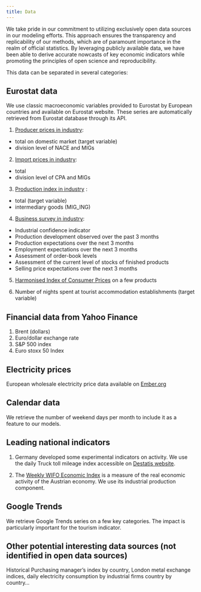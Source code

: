 ```yaml
---
title: Data
---
```


We take pride in our commitment to utilizing exclusively open data sources in our modeling efforts.
This approach ensures the transparency and replicability of our methods, which are of paramount importance in the realm of official statistics.
By leveraging publicly available data, we have been able to derive accurate nowcasts of key economic indicators while promoting the principles of open science and reproducibility.

\br

This data can be separated in several categories:

## Eurostat data

We use classic macroeconomic variables provided to Eurostat by European countries and available on Eurostat website.
These series are automatically retrieved from Eurostat database through its API.

1.  [Producer prices in industry](https://ec.europa.eu/eurostat/databrowser/view/sts_inppd_m/default/table?lang=en):

-   total on domestic market (target variable)
-   division level of NACE and MIGs

2.  [Import prices in industry]():

-   total
-   division level of CPA and MIGs

3.  [Production index in industry](https://ec.europa.eu/eurostat/databrowser/view/sts_inpr_m/default/table?lang=en) :

-   total (target variable)
-   intermediary goods (MIG_ING)

4.  [Business survey in industry](https://ec.europa.eu/eurostat/databrowser/view/ei_bsin_m_r2/default/table?lang=en):

-   Industrial confidence indicator
-   Production development observed over the past 3 months
-   Production expectations over the next 3 months
-   Employment expectations over the next 3 months
-   Assessment of order-book levels
-   Assessment of the current level of stocks of finished products
-   Selling price expectations over the next 3 months

5.  [Harmonised Index of Consumer Prices](https://ec.europa.eu/eurostat/databrowser/view/prc_hicp_midx/default/table?lang=en) on a few products

6.  Number of nights spent at tourist accommodation establishments (target variable)

## Financial data from Yahoo Finance

1.  Brent (dollars)
2.  Euro/dollar exchange rate
3.  S&P 500 index
4.  Euro stoxx 50 Index

## Electricity prices

European wholesale electricity price data available on [Ember.org](https://ember-climate.org/data-catalogue/european-wholesale-electricity-price-data/)

## Calendar data

We retrieve the number of weekend days per month to include it as a feature to our models.

## Leading national indicators

1. Germany developed some experimental indicators on activity. We use the daily Truck toll mileage index accessible on [Destatis website](https://www.destatis.de/EN/Service/EXDAT/Datensaetze/truck-toll-mileage.html).

2. The [Weekly WIFO Economic Index](https://www.wifo.ac.at/en/topics/business_cycle/wifo_leading_indicator/wifo_leading_indicator) is a measure of the real economic activity of the Austrian economy. We use its industrial production component.

## Google Trends

We retrieve Google Trends series on a few key categories.
The impact is particularly important for the tourism indicator.

## Other potential interesting data sources (not identified in open data sources)

Historical Purchasing manager's index by country, London metal exchange indices, daily electricity consumption by industrial firms country by country...
